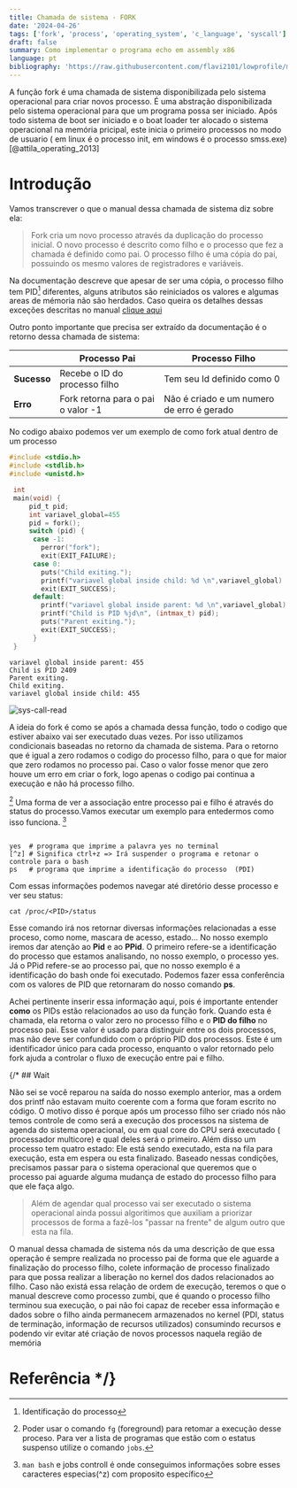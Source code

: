 ```yaml
---
title: Chamada de sistema - FORK
date: '2024-04-26'
tags: ['fork', 'process', 'operating_system', 'c_language', 'syscall']
draft: false
summary: Como implementar o programa echo em assembly x86
language: pt
bibliography: 'https://raw.githubusercontent.com/flavi2101/lowprofile/master/data/references-data.bib'
---
```


A função fork é uma chamada de sistema disponibilizada pelo sistema operacional para criar novos processo. É uma abstração disponibilizada pelo sistema operacional para que um programa possa ser iniciado. Após todo sistema de boot ser iniciado e o boat loader ter alocado o sistema operacional na memória pricipal, este inicia o primeiro processos no modo de usuario ( em linux é o processo init, em windows é o processo smss.exe) [@attila_operating_2013]

<TOCInline toc={props.toc} asDisclosure toHeading={5} />

# Introdução

Vamos transcrever o que o manual dessa chamada de sistema diz sobre ela:

>Fork cria um novo processo através da duplicação do processo inicial. O novo processo é descrito como filho e o processo que fez a chamada é definido como pai. O processo filho é uma cópia do pai, possuindo os mesmo valores de registradores e variáveis.

Na documentação descreve que apesar de ser uma cópia, o processo filho tem  PID[^1] diferentes, alguns atributos são reiniciados os valores e algumas areas de mémoria não são herdados. Caso queira os detalhes dessas exceções descritas no manual [clique aqui](/lowprofile/data/blog/c_language/pt/excecoes_heranca_fork)

[^1]: Identificação do processo 

Outro ponto importante que precisa ser extraído da documentação é o retorno dessa chamada de sistema:


<table role="table" aria-label="Process Information">
  <thead>
    <tr role="row">
      <th role="columnheader">&nbsp;</th>
      <th role="columnheader">Processo Pai</th>
      <th role="columnheader">Processo Filho</th>
    </tr>
  </thead>
  <tbody>
    <tr role="row">
      <td role="cell"><strong>Sucesso</strong></td>
      <td role="cell" headers="parent-header" id="success-parent">Recebe o ID do processo filho</td>
      <td role="cell" headers="child-header" id="success-child">Tem seu Id definido como 0</td>
    </tr>
    <tr role="row">
      <td role="cell"><strong>Erro</strong></td>
      <td role="cell" headers="parent-header" id="error-parent"> Fork retorna para o pai o valor -1</td>
      <td role="cell" headers="child-header" id="error-child"> Não é criado e um numero de erro é gerado</td>
    </tr>
  </tbody>
</table>

No codigo abaixo podemos ver um exemplo de como fork atual dentro de um processo

```Example:forkt.c
#include <stdio.h>
#include <stdlib.h>
#include <unistd.h>

 int
 main(void) {
     pid_t pid;
     int variavel_global=455
     pid = fork();
     switch (pid) {
      case -1:
        perror("fork");
        exit(EXIT_FAILURE);
      case 0:
        puts("Child exiting.");
        printf("variavel global inside child: %d \n",variavel_global)
        exit(EXIT_SUCCESS);
      default:
        printf("variavel global inside parent: %d \n",variavel_global)
        printf("Child is PID %jd\n", (intmax_t) pid);
        puts("Parent exiting.");
        exit(EXIT_SUCCESS);
      }
 }
```

```
variavel global inside parent: 455 
Child is PID 2409
Parent exiting.
Child exiting.
variavel global inside child: 455
```

![sys-call-read](/static/images/posts/forkt.png)

A ideia do fork é como se após a chamada dessa função, todo o codigo que estiver abaixo vai ser executado duas vezes. Por isso utilizamos condicionais baseadas no retorno da chamada de sistema. Para o retorno que é igual a zero rodamos o codigo do processo filho, para o que for maior que zero rodamos no processo pai. Caso o valor fosse menor que zero houve um erro em criar o fork, logo apenas o codigo pai continua a execução e não há processo filho.

[^2] Uma forma de ver a associação entre processo pai e filho é através do status do processo.Vamos executar um exemplo para entedermos como isso funciona. [^3]

```GNU:BASH

yes  # programa que imprime a palavra yes no terminal
[^z] # Significa ctrl+z => Irá suspender o programa e retonar o controle para o bash
ps   # programa que imprime a identificação do processo  (PDI)

```
[^2]: Poder usar o comando `fg` (foreground) para retomar a execução desse proceso. Para ver a lista de programas que estão com o estatus suspenso utilize o comando `jobs`.

[^3]: `man bash` e jobs controll é onde conseguimos informações sobre esses caracteres especias(^z) com proposito específico

Com essas informações podemos navegar até diretório desse processo e ver seu status:

`cat /proc/<PID>/status `

Esse comando irá nos retornar diversas informações relacionadas a esse proceso, como nome, mascara de acesso, estado...
No nosso exemplo iremos dar atenção ao **Pid** e ao **PPid**. O primeiro refere-se a identificação do processo que estamos analisando, no nosso exemplo, o processo yes. Já o PPid refere-se ao processo pai, que no nosso exemplo é a identificação do bash onde foi executado. Podemos fazer essa conferência com os valores de PID que retornaram do nosso comando **ps**. 

Achei pertinente inserir essa informação aqui, pois é importante entender **como** os PIDs estão relacionados ao uso da função fork. Quando esta é chamada, ela retorna o valor zero no processo filho e o __PID do filho__ no processo pai. Esse valor é usado para distinguir entre os dois processos, mas não deve ser confundido com o próprio PID dos processos. Este é um identificador único para cada processo, enquanto o valor retornado pelo fork ajuda a controlar o fluxo de execução entre pai e filho.

{/* ## Wait

Não sei se você reparou na saída do nosso exemplo anterior, mas a ordem dos printf não estavam muito coerente com a forma que foram escrito no código. O motivo disso é porque após um processo filho ser criado nós não temos controle de como será a execução dos processos na sistema de agenda do sistema operacional, ou em qual core do CPU será executado ( processador multicore) e qual deles será o primeiro. Além disso um processo tem quatro estado: Ele está sendo executado, esta na fila para execução, esta em espera ou esta finalizado. Baseado nessas condições, precisamos passar para o sistema operacional que queremos que o processo pai aguarde alguma mudança de estado do processo filho para que ele faça algo.

> Além de agendar qual processo vai ser executado o sistema operacional ainda possui algoritimos que auxiliam a priorizar processos de forma a fazê-los "passar na frente" de algum outro que esta na fila.

O manual dessa chamada de sistema nós da uma descrição de que essa operação é sempre realizada no processo pai de forma que ele aguarde a finalização do processo filho, colete informação de processo finalizado para que possa realizar a liberação no kernel dos dados relacionados ao filho. Caso não existá essa relação de ordem de execução, teremos o que o manual descreve como processo zumbi, que é quando o processo filho terminou sua execução, o pai não foi capaz de receber essa informação e dados sobre o filho ainda permanecem armazenados no kernel (PDI, status de terminação, informação de recursos utilizados) consumindo recursos e podendo vir evitar até criação de novos processos naquela região de memória

# Referência  */}